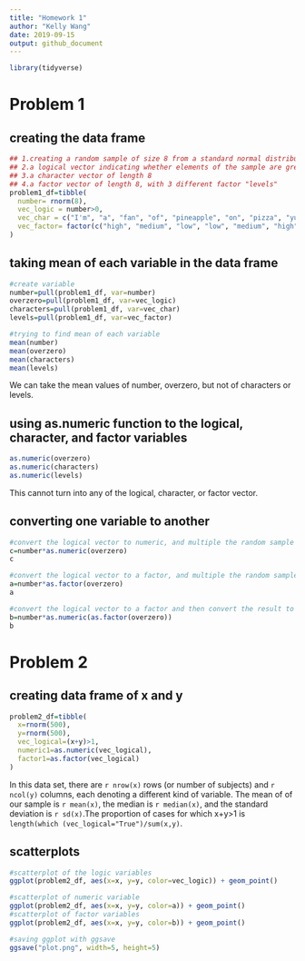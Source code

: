 ```yaml
---
title: "Homework 1"
author: "Kelly Wang"
date: 2019-09-15
output: github_document
---
```



```r
library(tidyverse)
```

# Problem 1

## creating the data frame
````r
## 1.creating a random sample of size 8 from a standard normal distribution
## 2.a logical vector indicating whether elements of the sample are greater than 0
## 3.a character vector of length 8
## 4.a factor vector of length 8, with 3 different factor "levels"
problem1_df=tibble(
  number= rnorm(8),
  vec_logic = number>0,
  vec_char = c("I'm", "a", "fan", "of", "pineapple", "on", "pizza", "yum!"),
  vec_factor= factor(c("high", "medium", "low", "low", "medium", "high", "medium", "medium"))
)
````
## taking mean of each variable in the data frame
```` r
#create variable
number=pull(problem1_df, var=number)
overzero=pull(problem1_df, var=vec_logic)
characters=pull(problem1_df, var=vec_char)
levels=pull(problem1_df, var=vec_factor)

#trying to find mean of each variable
mean(number)
mean(overzero)
mean(characters)
mean(levels)

`````
We can take the mean values of number, overzero, but not of characters or levels. 

## using as.numeric function to the logical, character, and factor variables
```r
as.numeric(overzero)
as.numeric(characters)
as.numeric(levels)

````
This cannot turn into any of the logical, character, or factor vector.

## converting one variable to another
```r
#convert the logical vector to numeric, and multiple the random sample by the result
c=number*as.numeric(overzero)
c

#convert the logical vector to a factor, and multiple the random sample by the result
a=number*as.factor(overzero)
a

#convert the logical vector to a factor and then convert the result to numeric, and multiply the random sample by the result
b=number*as.numeric(as.factor(overzero))
b
```` 
# Problem 2
## creating data frame of x and y
```r
problem2_df=tibble(
  x=rnorm(500),
  y=rnorm(500),
  vec_logical=(x+y)>1,
  numeric1=as.numeric(vec_logical),
  factor1=as.factor(vec_logical)
)
```
In this data set, there are `r nrow(x)` rows (or number of subjects) and `r ncol(y)` columns, each denoting a different kind of variable. The mean of of our sample is `r mean(x) `, the median is ` r median(x)`, and the standard deviation is ` r sd(x)`.The proportion of cases for which x+y>1 is `length(which (vec_logical="True")/sum(x,y)`.

## scatterplots
```r
#scatterplot of the logic variables
ggplot(problem2_df, aes(x=x, y=y, color=vec_logic)) + geom_point()

#scatterplot of numeric variable
ggplot(problem2_df, aes(x=x, y=y, color=a)) + geom_point()
#scatterplot of factor variables
ggplot(problem2_df, aes(x=x, y=y, color=b)) + geom_point()

#saving ggplot with ggsave
ggsave("plot.png", width=5, height=5)
```
